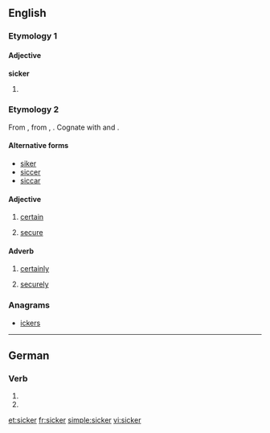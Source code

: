 ==English==

===Etymology 1===
{{compound|sick|-er}}

====Adjective====
'''sicker'''

# {{comparative of|sick}}

===Etymology 2===
From {{etyl|enm}} {{term|siker||secure, safe, stable, certain; gewiss, securely, safely, certainly|lang=enm}}, from {{etyl|ang}} {{term|sicer||lang=ang}}, {{term|sicor||secure, sure, certain, trustworthy|lang=ang}}. Cognate with {{etyl|de|-}} {{term|sicher||secure, safe, certain|lang=de}} and {{etyl|nl|-}} {{term|zeker||secure, safe, confirmed|lang=nl}}.

====Alternative forms====
* [[siker]]
* [[siccer]]
* [[siccar]]

====Adjective====
{{en-adjective|?}}

# {{obsolete|_|outside|_|dialects}} [[certain]]
# {{obsolete|_|outside|_|dialects}}  [[secure]]

====Adverb====
{{en-adv|?}}

# {{obsolete|_|outside|_|dialects}} [[certainly]]
# {{obsolete|_|outside|_|dialects}} [[securely]]

===Anagrams===
* [[ickers#English|ickers]]

----

==German==

===Verb===
{{head|de}}

# {{de-verb form of|sickern|1|s|g}}
# {{de-verb form of|sickern|i|s}}

[[et:sicker]]
[[fr:sicker]]
[[simple:sicker]]
[[vi:sicker]]